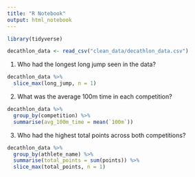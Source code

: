 ```yaml
---
title: "R Notebook"
output: html_notebook
---
```


```r
library(tidyverse)
```

```r
decathlon_data <- read_csv("clean_data/decathlon_data.csv")
```

1. Who had the longest long jump seen in the data?

```r
decathlon_data %>% 
  slice_max(long_jump, n = 1)
```

2. What was the average 100m time in each competition?

```r
decathlon_data %>% 
  group_by(competition) %>% 
  summarise(avg_100m_time = mean(`100m`))
```

3. Who had the highest total points across both competitions?

```r
decathlon_data %>% 
  group_by(athlete_name) %>% 
  summarise(total_points = sum(points)) %>% 
  slice_max(total_points, n = 1)
```


